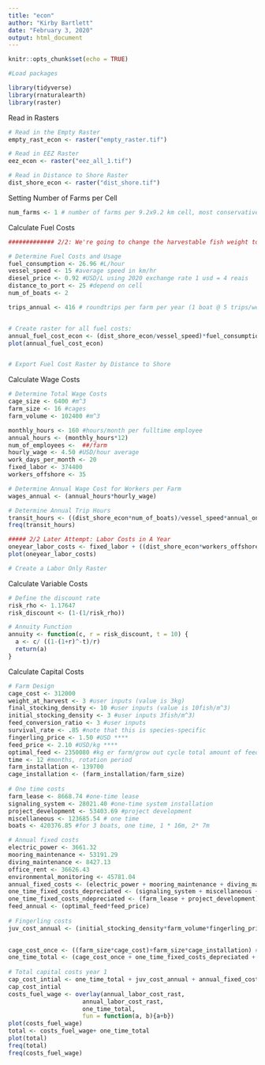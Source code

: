 ```yaml
---
title: "econ"
author: "Kirby Bartlett"
date: "February 3, 2020"
output: html_document
---
```


```r
knitr::opts_chunk$set(echo = TRUE)
```

```r
#Load packages

library(tidyverse)
library(rnaturalearth)
library(raster)

```

Read in Rasters
```r

# Read in the Empty Raster
empty_rast_econ <- raster("empty_raster.tif")

# Read in EEZ Raster
eez_econ <- raster("eez_all_1.tif")

# Read in Distance to Shore Raster
dist_shore_econ <- raster("dist_shore.tif")
```

Setting Number of Farms per Cell
```r

num_farms <- 1 # number of farms per 9.2x9.2 km cell, most conservative estimate of 16 cages per/farm (per cell)
```

Calculate Fuel Costs
```r

############# 2/2: We're going to change the harvestable fish weight to 5kg!

# Determine Fuel Costs and Usage
fuel_consumption <- 26.96 #L/hour
vessel_speed <- 15 #average speed in km/hr
diesel_price <- 0.92 #USD/L using 2020 exchange rate 1 usd = 4 reais
distance_to_port <- 25 #depend on cell
num_of_boats <- 2

trips_annual <- 416 # roundtrips per farm per year (1 boat @ 5 trips/week, 1 @ 8 trips per week, and 52 weeks a year)


# Create raster for all fuel costs:
annual_fuel_cost_econ <- (dist_shore_econ/vessel_speed)*fuel_consumption*diesel_price*trips_annual*num_of_boats
plot(annual_fuel_cost_econ)


# Export Fuel Cost Raster by Distance to Shore
```

Calculate Wage Costs
```r

# Determine Total Wage Costs
cage_size <- 6400 #m^3
farm_size <- 16 #cages
farm_volume <- 102400 #m^3

monthly_hours <- 160 #hours/month per fulltime employee
annual_hours <- (monthly_hours*12)
num_of_employees <-  ##/farm
hourly_wage <- 4.50 #USD/hour average
work_days_per_month <- 20
fixed_labor <- 374400
workers_offshore <- 35

# Determine Annual Wage Cost for Workers per Farm
wages_annual <- (annual_hours*hourly_wage)

# Determine Annual Trip Hours
transit_hours <- ((dist_shore_econ*num_of_boats)/vessel_speed*annual_one_per_boat*num_of_boats)
freq(transit_hours)

##### 2/2 Later Attempt: Labor Costs in A Year
oneyear_labor_costs <- fixed_labor + ((dist_shore_econ*workers_offshore *hourly_wage*(trips_annual*2))/vessel_speed)
plot(oneyear_labor_costs)

# Create a Labor Only Raster
```

Calculate Variable Costs
```r

# Define the discount rate
risk_rho <- 1.17647
risk_discount <- (1-(1/risk_rho))

# Annuity Function
annuity <- function(c, r = risk_discount, t = 10) {
  a <- c/ ((1-(1+r)^-t)/r)
  return(a)
}
```

Calculate Capital Costs
```r

# Farm Design
cage_cost <- 312000
weight_at_harvest <- 3 #user inputs (value is 3kg)
final_stocking_density <- 10 #user inputs (value is 10fish/m^3)
initial_stocking_density <- 3 #user inputs 3fish/m^3)
feed_conversion_ratio <- 3 #user inputs
survival_rate <- .85 #note that this is species-specific
fingerling_price <- 1.50 #USD ****
feed_price <- 2.10 #USD/kg ****
optimal_feed <- 2350080 #kg er farm/grow out cycle total amount of feed
time <- 12 #months, rotation period
farm_installation <- 139700
cage_installation <- (farm_installation/farm_size)
 
# One time costs
farm_lease <- 8668.74 #one-time lease
signaling_system <- 28021.40 #one-time system installation
project_development <- 53403.69 #project development
miscellaneous <- 123685.54 # one time
boats <- 420376.85 #for 3 boats, one time, 1 * 16m, 2* 7m

# Annual fixed costs
electric_power <- 3661.32
mooring_maintenance <- 53191.29
diving_maintenance <- 8427.13
office_rent <- 36626.43
environmental_monitoring <- 45781.04
annual_fixed_costs <- (electric_power + mooring_maintenance + diving_maintenance + office_rent + environmental_monitoring) #yearly costs
one_time_fixed_costs_depreciated <- (signaling_system + miscellaneous + boats) # find out how to apply annuity
one_time_fixed_costs_ndepreciated <- (farm_lease + project_development)
feed_annual <- (optimal_feed*feed_price)
 
# Fingerling costs
juv_cost_annual <- (initial_stocking_density*farm_volume*fingerling_price) #yearly cost
 

cage_cost_once <- ((farm_size*cage_cost)+farm_size*cage_installation) # one time #find out how to apply annuity
one_time_total <- (cage_cost_once + one_time_fixed_costs_depreciated + one_time_fixed_costs_ndepreciated)
   
# Total capital costs year 1
cap_cost_intial <- one_time_total + juv_cost_annual + annual_fixed_costs + feed_annual
cap_cost_intial
costs_fuel_wage <- overlay(annual_labor_cost_rast,
                     annual_labor_cost_rast,
                     one_time_total,
                     fun = function(a, b){a+b})
plot(costs_fuel_wage)
total <- costs_fuel_wage+ one_time_total
plot(total)
freq(total)
freq(costs_fuel_wage)
```

